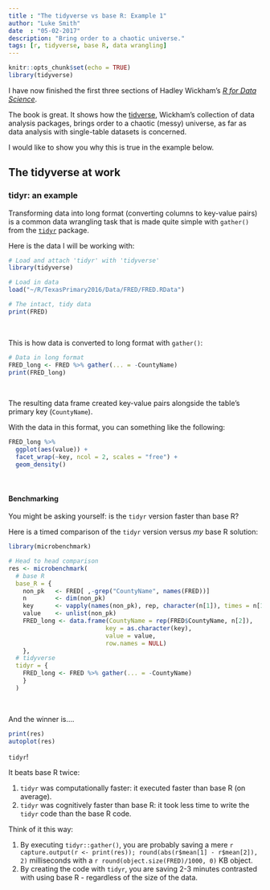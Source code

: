 ```yaml
---
title : "The tidyverse vs base R: Example 1"
author: "Luke Smith"
date  : "05-02-2017"
description: "Bring order to a chaotic universe."
tags: [r, tidyverse, base R, data wrangling]
---
```


```r
knitr::opts_chunk$set(echo = TRUE)
library(tidyverse)
```

I have now finished the first three sections of Hadley Wickham's _[R for Data Science][r4ds]_.

The book is great. It shows how the [tidverse][tidyverse], Wickham's collection of data analysis packages, brings order to a chaotic (messy) universe, as far as data analysis with single-table datasets is concerned.

I would like to show you why this is true in the example below.

[r4ds]: http://r4ds.had.co.nz/
[tidyverse]: http://tidyverse.org/



## The tidyverse at work
### tidyr: an example
Transforming data into long format (converting columns to key-value pairs) is a common data wrangling task that is made quite simple with `gather()` from the [`tidyr`][tidyr] package.

Here is the data I will be working with:

[tidyr]: http://tidyr.tidyverse.org/

```r
# Load and attach 'tidyr' with 'tidyverse'
library(tidyverse)

# Load in data
load("~/R/TexasPrimary2016/Data/FRED/FRED.RData")

# The intact, tidy data
print(FRED)
```

<br>

This is how data is converted to long format with `gather()`:

```r
# Data in long format
FRED_long <- FRED %>% gather(... = -CountyName)
print(FRED_long)
```

<br>

The resulting data frame created key-value pairs alongside the table's primary key (`CountyName`).

With the data in this format, you can something like the following:

```r
FRED_long %>%
  ggplot(aes(value)) +
  facet_wrap(~key, ncol = 2, scales = "free") +
  geom_density() 
```


<br>

#### Benchmarking
You might be asking yourself: is the `tidyr` version faster than base R?

Here is a timed comparison of the `tidyr` version versus _my_ base R solution:

```r
library(microbenchmark)

# Head to head comparison
res <- microbenchmark(
  # base R
  base_R = {
    non_pk   <- FRED[ ,-grep("CountyName", names(FRED))]
    n        <- dim(non_pk)
    key      <- vapply(names(non_pk), rep, character(n[1]), times = n[1])
    value    <- unlist(non_pk)
    FRED_long <- data.frame(CountyName = rep(FRED$CountyName, n[2]),
                           key = as.character(key),
                           value = value,
                           row.names = NULL)
    },
  # tidyverse
  tidyr = {
    FRED_long <- FRED %>% gather(... = -CountyName)
    }
  )
```

<br>

And the winner is....

```r
print(res)
autoplot(res)
```

`tidyr`!

It beats base R twice:

  1. `tidyr` was computationally faster:  it executed faster than base R (on average).
  2. `tidyr` was cognitively faster than base R: it took less time to write the `tidyr` code than the base R code.

Think of it this way:
  
  1. By executing `tidyr::gather()`, you are probably saving a mere `r capture.output(r <- print(res)); round(abs(r$mean[1] - r$mean[2]), 2)` milliseconds with a `r round(object.size(FRED)/1000, 0)` KB object.
  2. By creating the code with `tidyr`, you are saving 2-3 minutes contrasted with using base R - regardless of the size of the data.

<br>
<br>

